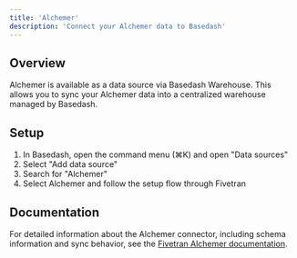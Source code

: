 ```yaml
---
title: 'Alchemer'
description: 'Connect your Alchemer data to Basedash'
---
```


## Overview

Alchemer is available as a data source via Basedash Warehouse. This allows you to sync your Alchemer data into a centralized warehouse managed by Basedash.

## Setup

1. In Basedash, open the command menu (⌘K) and open "Data sources"
2. Select "Add data source"
3. Search for "Alchemer"
4. Select Alchemer and follow the setup flow through Fivetran

## Documentation

For detailed information about the Alchemer connector, including schema information and sync behavior, see the [Fivetran Alchemer documentation](https://fivetran.com/docs/connectors/applications/alchemer).
